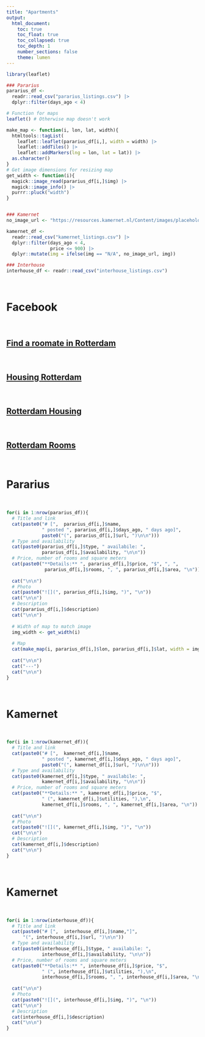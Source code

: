 ```yaml
---
title: "Apartments"
output: 
  html_document:
    toc: true
    toc_float: true
    toc_collapsed: true
    toc_depth: 1
    number_sections: false
    theme: lumen
---
```


```r
library(leaflet)

### Pararius
pararius_df <- 
  readr::read_csv("pararius_listings.csv") |>
  dplyr::filter(days_ago < 4) 

# Function for maps
leaflet() # Otherwise map doesn't work

make_map <- function(i, lon, lat, width){
  htmltools::tagList(
    leaflet::leaflet(pararius_df[i,], width = width) |>
    leaflet::addTiles() |>
    leaflet::addMarkers(lng = lon, lat = lat)) |>
  as.character()
}
# Get image dimensions for resizing map
get_width <- function(i){
  magick::image_read(pararius_df[i,]$img) |> 
  magick::image_info() |> 
  purrr::pluck("width")
}


### Kamernet
no_image_url <- "https://resources.kamernet.nl/Content/images/placeholder/no-pic-advert.png"

kamernet_df <- 
  readr::read_csv("kamernet_listings.csv") |> 
  dplyr::filter(days_ago < 4,
                price <= 900) |>
  dplyr::mutate(img = ifelse(img == "N/A", no_image_url, img))

### Interhouse
interhouse_df <- readr::read_csv("interhouse_listings.csv")

```

$~$

# Facebook

$~$

## [Find a roomate in Rotterdam](https://www.facebook.com/groups/kamer.in.rotterdam?sorting_setting=CHRONOLOGICAL)

$~$

## [Housing Rotterdam](https://www.facebook.com/groups/apartmentshousingrotterdam?sorting_setting=CHRONOLOGICAL_LISTINGS)

$~$

## [Rotterdam Housing](https://www.facebook.com/groups/rotterdam.housing?sorting_setting=CHRONOLOGICAL_LISTINGS)

$~$

## [Rotterdam Rooms](https://www.facebook.com/groups/1986292084964994?sorting_setting=CHRONOLOGICAL)

$~$

# Pararius

$~$


```r
for(i in 1:nrow(pararius_df)){
  # Title and link
  cat(paste0("# [",  pararius_df[i,]$name,
             " posted ", pararius_df[i,]$days_ago, " days ago]",
             paste0("(", pararius_df[i,]$url, ")\n\n")))
  # Type and availability
  cat(paste0(pararius_df[i,]$type, " availabile: ",
             pararius_df[i,]$availability, "\n\n"))
  # Price, number of rooms and square meters
  cat(paste0("**Details:** ", pararius_df[i,]$price, "$", ", ", 
              pararius_df[i,]$rooms, ", ", pararius_df[i,]$area, "\n")) 
  
  cat("\n\n")
  # Photo
  cat(paste0("![](", pararius_df[i,]$img, ")", "\n")) 
  cat("\n\n")
  # Description
  cat(pararius_df[i,]$description) 
  cat("\n\n")
  
  # Width of map to match image
  img_width <- get_width(i)
  
  # Map
  cat(make_map(i, pararius_df[i,]$lon, pararius_df[i,]$lat, width = img_width))
  
  cat("\n\n")
  cat("---")
  cat("\n\n")
}
```

$~$

# Kamernet

$~$

```r
for(i in 1:nrow(kamernet_df)){
  # Title and link
  cat(paste0("# [",  kamernet_df[i,]$name,
             " posted ", kamernet_df[i,]$days_ago, " days ago]",
             paste0("(", kamernet_df[i,]$url, ")\n\n")))
  # Type and availability
  cat(paste0(kamernet_df[i,]$type, " availabile: ",
             kamernet_df[i,]$availability, "\n\n"))
  # Price, number of rooms and square meters
  cat(paste0("**Details:** ", kamernet_df[i,]$price, "$",
             " (", kamernet_df[i,]$utilities, "),\n",
             kamernet_df[i,]$rooms, ", ", kamernet_df[i,]$area, "\n")) 
  
  cat("\n\n")
  # Photo
  cat(paste0("![](", kamernet_df[i,]$img, ")", "\n")) 
  cat("\n\n")
  # Description
  cat(kamernet_df[i,]$description) 
  cat("\n\n")
}
```

$~$

# Kamernet

$~$

```r
for(i in 1:nrow(interhouse_df)){
  # Title and link
  cat(paste0("# [",  interhouse_df[i,]$name,"]",
      "(", interhouse_df[i,]$url, ")\n\n"))
  # Type and availability
  cat(paste0(interhouse_df[i,]$type, " availabile: ",
             interhouse_df[i,]$availability, "\n\n"))
  # Price, number of rooms and square meters
  cat(paste0("**Details:** ", interhouse_df[i,]$price, "$",
             " (", interhouse_df[i,]$utilities, "),\n",
             interhouse_df[i,]$rooms, ", ", interhouse_df[i,]$area, "\n")) 
  
  cat("\n\n")
  # Photo
  cat(paste0("![](", interhouse_df[i,]$img, ")", "\n")) 
  cat("\n\n")
  # Description
  cat(interhouse_df[i,]$description) 
  cat("\n\n")
}
```
